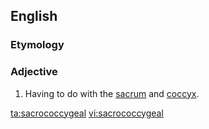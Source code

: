 ==English==
===Etymology===
{{prefix|sacro|coccygeal}}
===Adjective===
{{en-adj|-}}
#{{medicine}} Having to do with the [[sacrum]] and [[coccyx]].

[[ta:sacrococcygeal]]
[[vi:sacrococcygeal]]